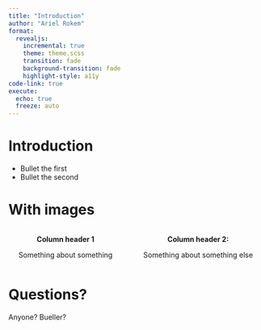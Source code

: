 ```yaml
---
title: "Introduction"
author: "Ariel Rokem"
format:
  revealjs:
    incremental: true
    theme: theme.scss
    transition: fade
    background-transition: fade
    highlight-style: a11y
code-link: true
execute:
  echo: true
  freeze: auto
---
```


# Introduction

- Bullet the first
- Bullet the second

# With images

::: columns
::: {.column width="50%" style="text-align: center;"}

**Column header 1**

Something about something
:::

::: {.column width="50%" style="text-align: center;"}

**Column header 2:**

Something about something else
:::
:::

# Questions?

Anyone? Bueller?